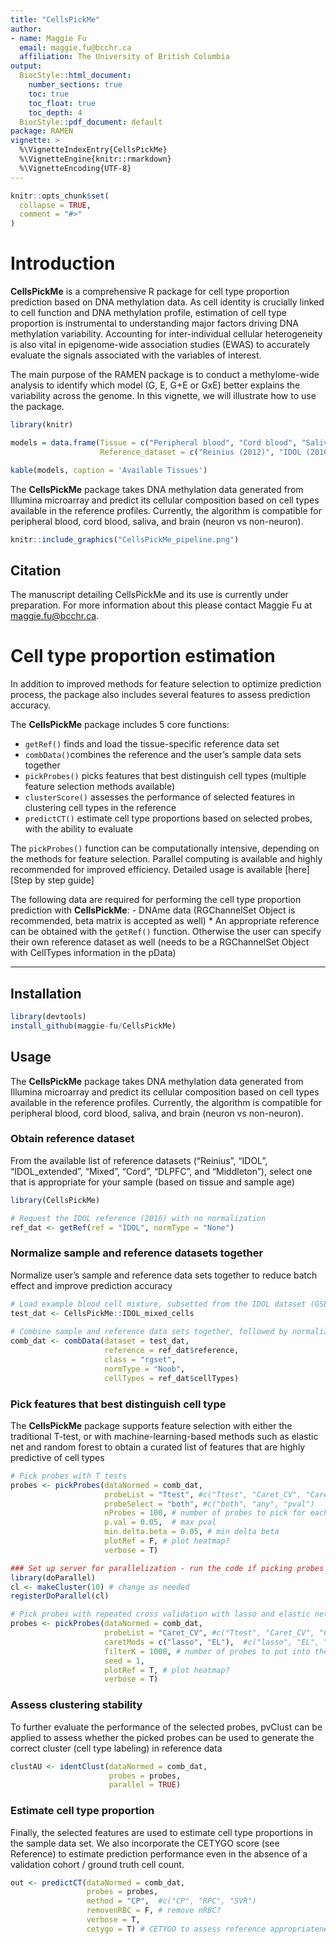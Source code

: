 ```yaml
---
title: "CellsPickMe"
author: 
- name: Maggie Fu
  email: maggie.fu@bcchr.ca
  affiliation: The University of British Columbia
output:
  BiocStyle::html_document:
    number_sections: true
    toc: true
    toc_float: true
    toc_depth: 4
  BiocStyle::pdf_document: default
package: RAMEN
vignette: >
  %\VignetteIndexEntry{CellsPickMe}
  %\VignetteEngine{knitr::rmarkdown}
  %\VignetteEncoding{UTF-8}
---
```



```r
knitr::opts_chunk$set(
  collapse = TRUE,
  comment = "#>"
)
```

# Introduction 

**CellsPickMe** is a comprehensive R package for cell type proportion prediction based on DNA methylation data. As cell identity is crucially linked to cell function and DNA methylation profile, estimation of cell type proportion is instrumental to understanding major factors driving DNA methylation variability. Accounting for inter-individual cellular heterogeneity is also vital in epigenome-wide association studies (EWAS) to accurately evaluate the signals associated with the variables of interest. 

The main purpose of the RAMEN package is to conduct a methylome-wide analysis to identify which model (G, E, G+E or GxE) better explains the variability across the genome. In this vignette, we will illustrate how to use the package. 

```r
library(knitr)

models = data.frame(Tissue = c("Peripheral blood", "Cord blood", "Saliva", "Brain"),
                    Reference_dataset = c("Reinius (2012)", "IDOL (2016)", "IDOL extended (2022)", "Mixed", "Cord (2018)", "Middleton (2022)", "Brain (2012)")) 

kable(models, caption = 'Available Tissues')
```

The **CellsPickMe** package takes DNA methylation data generated from Illumina microarray and predict its cellular composition based on cell types available in the reference profiles. Currently, the algorithm is compatible for peripheral blood, cord blood, saliva, and brain (neuron vs non-neuron).

```r
knitr::include_graphics("CellsPickMe_pipeline.png")
```

## Citation 

The manuscript detailing CellsPickMe and its use is currently under preparation. For more information about this please contact Maggie Fu at [maggie.fu\@bcchr.ca](mailto:maggie.fu@bcchr.ca){.email}.

# Cell type proportion estimation

In addition to improved methods for feature selection to optimize prediction process, the package also includes several features to assess prediction accuracy.

The **CellsPickMe** package includes 5 core functions: 

-   `getRef()` finds and load the tissue-specific reference data set
-   `combData()`combines the reference and the user's sample data sets together
-   `pickProbes()` picks features that best distinguish cell types (multiple feature selection methods available)
-   `clusterScore()` assesses the performance of selected features in clustering cell types in the reference
-   `predictCT()` estimate cell type proportions based on selected probes, with the ability to evaluate 

The `pickProbes()` function can be computationally intensive, depending on the methods for feature selection. Parallel computing is available and highly recommended for improved efficiency. Detailed usage is available [here][Step by step guide]

The following data are required for performing the cell type proportion prediction with **CellsPickMe**:
- DNAme data (RGChannelSet Object is recommended, beta matrix is accepted as well)
* An appropriate reference can be obtained with the `getRef()` function. Otherwise the user can specify their own reference dataset as well (needs to be a RGChannelSet Object with CellTypes information in the pData)

********************************************************************************

## Installation

```r
library(devtools)
install_github(maggie-fu/CellsPickMe)
```

## Usage

The **CellsPickMe** package takes DNA methylation data generated from Illumina microarray and predict its cellular composition based on cell types available in the reference profiles. Currently, the algorithm is compatible for peripheral blood, cord blood, saliva, and brain (neuron vs non-neuron).

### Obtain reference dataset

From the available list of reference datasets ("Reinius", "IDOL", "IDOL_extended", "Mixed", "Cord", "DLPFC", and "Middleton"), select one that is appropriate for your sample (based on tissue and sample age)

```r
library(CellsPickMe)

# Request the IDOL reference (2016) with no normalization
ref_dat <- getRef(ref = "IDOL", normType = "None")
```

### Normalize sample and reference datasets together

Normalize user's sample and reference data sets together to reduce batch effect and improve prediction accuracy

```r
# Load example blood cell mixture, subsetted from the IDOL dataset (GSE110554)
test_dat <- CellsPickMe::IDOL_mixed_cells
 
# Combine sample and reference data sets together, followed by normalization (if selected)
comb_dat <- combData(dataset = test_dat, 
                     reference = ref_dat$reference, 
                     class = "rgset", 
                     normType = "Noob", 
                     cellTypes = ref_dat$cellTypes)
```


### Pick features that best distinguish cell type

The **CellsPickMe** package supports feature selection with either the traditional T-test, or with machine-learning-based methods such as elastic net and random forest to obtain a curated list of features that are highly predictive of cell types

```r
# Pick probes with T tests
probes <- pickProbes(dataNormed = comb_dat, 
                     probeList = "Ttest", #c("Ttest", "Caret_CV", "Caret_LOOCV", "IDOL", "DHS")
                     probeSelect = "both", #c("both", "any", "pval")
                     nProbes = 100, # number of probes to pick for each cell type
                     p.val = 0.05,  # max pval
                     min.delta.beta = 0.05, # min delta beta
                     plotRef = F, # plot heatmap?
                     verbose = T)

### Set up server for parallelization - run the code if picking probes with Caret
library(doParallel)
cl <- makeCluster(10) # change as needed
registerDoParallel(cl)

# Pick probes with repeated cross validation with lasso and elastic net
probes <- pickProbes(dataNormed = comb_dat, 
                     probeList = "Caret_CV", #c("Ttest", "Caret_CV", "Caret_LOOCV", "IDOL", "DHS")
                     caretMods = c("lasso", "EL"),  #c("lasso", "EL", "BLR", "CART", "RF", "GBM", "PLDA", "GAnRF", "GAnNB", "GAnSVM", "GAnNN")
                     filterK = 1000, # number of probes to put into the predictor for each cell type
                     seed = 1, 
                     plotRef = T, # plot heatmap?
                     verbose = T)
```

### Assess clustering stability

To further evaluate the performance of the selected probes, pvClust can be applied to assess whether the picked probes can be used to generate the correct cluster (cell type labeling) in reference data

```r
clustAU <- identClust(dataNormed = comb_dat,
                      probes = probes,
                      parallel = TRUE)
```

### Estimate cell type proportion

Finally, the selected features are used to estimate cell type proportions in the sample data set. We also incorporate the CETYGO score (see Reference) to estimate prediction performance even in the absence of a validation cohort / ground truth cell count.

```r
out <- predictCT(dataNormed = comb_dat, 
                 probes = probes, 
                 method = "CP",  #c("CP", "RPC", "SVR")
                 removenRBC = F, # remove nRBC?
                 verbose = T, 
                 cetygo = T) # CETYGO to assess reference appropriateness (RMSE evaluation)
```
